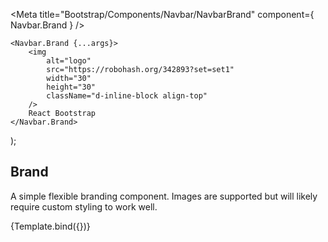 

<Meta
    title="Bootstrap/Components/Navbar/NavbarBrand"
    component={ Navbar.Brand }
/>

    <Navbar.Brand {...args}>
        <img
            alt="logo"
            src="https://robohash.org/342893?set=set1"
            width="30"
            height="30"
            className="d-inline-block align-top"
        />
        React Bootstrap
    </Navbar.Brand>
);

## Brand

A simple flexible branding component. Images are supported but will likely require custom styling to work well.

<Canvas>
    <Story
        name="Demo"
        args={{
            href: "#home"
        }}>
        {Template.bind({})}
    </Story>
</Canvas>

<ArgsTable story="Demo" />
